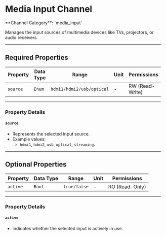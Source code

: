 
# Media Input Channel

<Callout type="info">
	**Channel Category**: `media_input`
</Callout>

Manages the input sources of multimedia devices like TVs, projectors, or audio receivers.

---

## Required Properties

| **Property** | **Data Type** | **Range**                 | **Unit** | **Permissions** |
|--------------|---------------|---------------------------|----------|-----------------|
| `source`     | `Enum`        | `hdmi1/hdmi2/usb/optical` | -        | RW (Read-Write) |

---

### Property Details

#### `source`

- Represents the selected input source.
- Example values:
    - `hdmi1`, `hdmi2`, `usb`, `optical`, `streaming`.

---

## Optional Properties

| **Property** | **Data Type** | **Range**    | **Unit** | **Permissions** |
|--------------|---------------|--------------|----------|-----------------|
| `active`     | `Bool`        | `true/false` | -        | RO (Read-Only)  |

---

### Property Details

#### `active`

- Indicates whether the selected input is actively in use.
